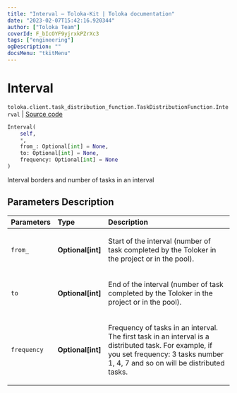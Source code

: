 ```yaml
---
title: "Interval — Toloka-Kit | Toloka documentation"
date: "2023-02-07T15:42:16.920344"
author: ["Toloka Team"]
coverId: F_bIcOYF9yjrxkPZrXc3
tags: ["engineering"]
ogDescription: ""
docsMenu: "tkitMenu"
---
```


# Interval
`toloka.client.task_distribution_function.TaskDistributionFunction.Interval` | [Source code](https://github.com/Toloka/toloka-kit/blob/v1.1.3/src/client/task_distribution_function.py#L36)

```python
Interval(
    self,
    *,
    from_: Optional[int] = None,
    to: Optional[int] = None,
    frequency: Optional[int] = None
)
```

Interval borders and number of tasks in an interval

## Parameters Description

| Parameters | Type | Description |
| :----------| :----| :-----------|
`from_`|**Optional\[int\]**|<p>Start of the interval (number of task completed by the Toloker in the project or in the pool).</p>
`to`|**Optional\[int\]**|<p>End of the interval (number of task completed by the Toloker in the project or in the pool).</p>
`frequency`|**Optional\[int\]**|<p>Frequency of tasks in an interval. The first task in an interval is a distributed task. For example, if you set frequency: 3 tasks number 1, 4, 7 and so on will be distributed tasks.</p>